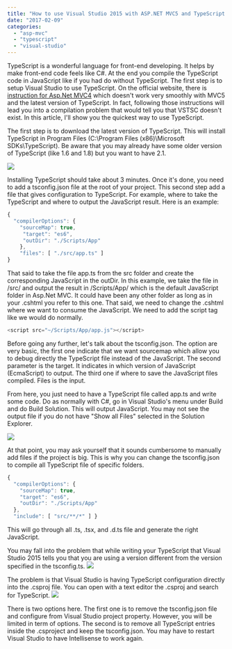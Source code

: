 ```yaml
---
title: "How to use Visual Studio 2015 with ASP.NET MVC5 and TypeScript 2.1+"
date: "2017-02-09"
categories: 
  - "asp-mvc"
  - "typescript"
  - "visual-studio"
---
```


TypeScript is a wonderful language for front-end developing. It helps by make front-end code feels like C\#. At the end you compile the TypeScript code in JavaScript like if you had do without TypeScript. The first step is to setup Visual Studio to use TypeScript. On the official website, there is [instruction for Asp.Net MVC4](https://www.typescriptlang.org/docs/handbook/asp-net-4.html) which doesn't work very smoothly with MVC5 and the latest version of TypeScript. In fact, following those instructions will lead you into a compilation problem that would tell you that VSTSC doesn't exist. In this article, I'll show you the quickest way to use TypeScript.

The first step is to download the latest version of TypeScript. This will install TypeScript in Program Files (C:\Program Files (x86)\Microsoft SDKs\TypeScript). Be aware that you may already have some older version of TypeScript (like 1.6 and 1.8) but you want to have 2.1.

![](/images/blog/TypeScriptVersionsInProgramFiles.png)

Installing TypeScript should take about 3 minutes. Once it's done, you need to add a tsconfig.json file at the root of your project. This second step add a file that gives configuration to TypeScript. For example, where to take the TypeScript and where to output the JavaScript result. Here is an example: 
```typescript
{ 
  "compilerOptions": { 
    "sourceMap": true,
     "target": "es6", 
     "outDir": "./Scripts/App" 
    }, 
    "files": [ "./src/app.ts" ] 
} 
``` 


That said to take the file app.ts from the src folder and create the corresponding JavaScript in the outDir. In this example, we take the file in /src/ and output the result in /Scripts/App/ which is the default JavaScript folder in Asp.Net MVC. It could have been any other folder as long as in your .cshtml you refer to this one. That said, we need to change the .cshtml where we want to consume the JavaScript. We need to add the script tag like we would do normally. 

```typescript
<script src="~/Scripts/App/app.js"></script> 
``` 


Before going any further, let's talk about the tsconfig.json. The option are very basic, the first one indicate that we want sourcemap which allow you to debug directly the TypeScript file instead of the JavaScript. The second parameter is the target. It indicates in which version of JavaScript (EcmaScript) to output. The third one if where to save the JavaScript files compiled. Files is the input.

From here, you just need to have a TypeScript file called app.ts and write some code. Do as normally with C\#, go in Visual Studio's menu under Build and do Build Solution. This will output JavaScript. You may not see the output file if you do not have "Show all Files" selected in the Solution Explorer.

![](/images/blog/SolutionExplorer.png)

At that point, you may ask yourself that it sounds cumbersome to manually add files if the project is big. This is why you can change the tsconfig.json to compile all TypeScript file of specific folders. 
```typescript
{ 
  "compilerOptions": { 
    "sourceMap": true, 
    "target": "es6", 
    "outDir": "./Scripts/App" 
  }, 
  "include": [ "src/**/*" ] } 
``` 


This will go through all .ts, .tsx, and .d.ts file and generate the right JavaScript.

You may fall into the problem that while writing your TypeScript that Visual Studio 2015 tells you that you are using a version different from the version specified in the tsconfig.ts. ![](/images/blog/TypeScriptBuildDisabled-1024x424.png)

The problem is that Visual Studio is having TypeScript configuration directly into the .csproj file. You can open with a text editor the .csproj and search for TypeScript. ![](/images/blog/TypeScriptConfigurationInCsProj-1024x529.png)

There is two options here. The first one is to remove the tsconfig.json file and configure from Visual Studio project property. However, you will be limited in term of options. The second is to remove all TypeScript entries inside the .csproject and keep the tsconfig.json. You may have to restart Visual Studio to have Intellisense to work again.
